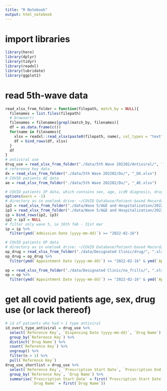 ```yaml
---
title: "R Notebook"
output: html_notebook
---
```


# import libraries

```r
library(here)
library(dplyr)
library(tidyr)
library(readxl)
library(lubridate)
library(ggplot2)
```

# read 5th-wave data

```r
read_xlsx_from_folder = function(filepath, match_by = NULL){
  filenames = list.files(filepath)
  # browser()
  filenames = filenames[grepl(match_by, filenames)]
  df = as.data.frame(c())
  for(name in filenames){
    xlsx = readxl::read_xlsx(paste0(filepath, name), col_types = "text")
    df = bind_rows(df, xlsx)
  }
  df
}
# antiviral use 
drug_use = read_xlsx_from_folder("./data/5th Wave 202202/Antiviral/", ".xlsx")
# reference key data
dx = read_xlsx_from_folder("./data/5th Wave 202202/Dx/", "_DX.xlsx")
# COVID patients AE data
ae = read_xlsx_from_folder("./data/5th Wave 202202/Dx/", "_AE.xlsx")

# COVID patients IP data, which contains sex, age, icd9 diagnosis, drug use, death and length of stay data
options(warn = -1)
# directory as in onelook drive: ~/COVID Database/Patient-based Record/XLSX (Preferred)/Wave 5
ip2 = read_xlsx_from_folder("./data/Wave 5/A&E and Hospitalization/202202/Dx/", "_IP.xlsx")
ip3 = read_xlsx_from_folder("./data/Wave 5/A&E and Hospitalization/202203/Dx/", "_IP.xlsx")
ip = bind_rows(ip2, ip3)
ip2 = ip3 = NULL
# filter only wave 5, ie 16th feb - 31st mar
ip = ip %>% 
  filter(ymd(`Admission Date (yyyy-mm-dd)`) >= "2022-02-16")

# COVID patients OP data
# directory as in onelook drive: ~/COVID Database/Patient-based Record/Designated Clinic
op_drug = read_xlsx_from_folder("./data/Designated Clinic/drug/", ".xlsx")
op_drug = op_drug %>%
  filter(ymd(`Appointment Date (yyyy-mm-dd)`) >= "2022-02-16" & ymd(`Appointment Date (yyyy-mm-dd)`) <= "2022-03-31")
  
op = read_xlsx_from_folder("./data/Designated Clinic/no_frills/", ".xlsx")
op = op %>%
  filter(ymd(`Appointment Date (yyyy-mm-dd)`) >= "2022-02-16" & ymd(`Appointment Date (yyyy-mm-dd)`) <= "2022-03-31")

```

# get all covid patients age, sex, drug use (or lack thereof)

```r
# id of patients who had > 1 type antiviral
id_over1_type_antiviral = drug_use %>% 
  select(`Reference Key`, `Dispensing Date (yyyy-mm-dd)`, `Drug Name`) %>% 
  group_by(`Reference Key`) %>%
  distinct(`Drug Name`) %>%
  count(`Reference Key`) %>%
  ungroup() %>%
  filter(n > 1) %>% 
  pull(`Reference Key`)
drug_use_shortlist = drug_use %>% 
  select(`Reference Key`, `Prescription Start Date`, `Prescription End Date`, `Drug Name`) %>%
  group_by(`Reference Key`, `Drug Name`) %>%
  summarise(`Prescription Start Date` = first(`Prescription Start Date`),
            `Drug Name` = first(`Drug Name`))
```




